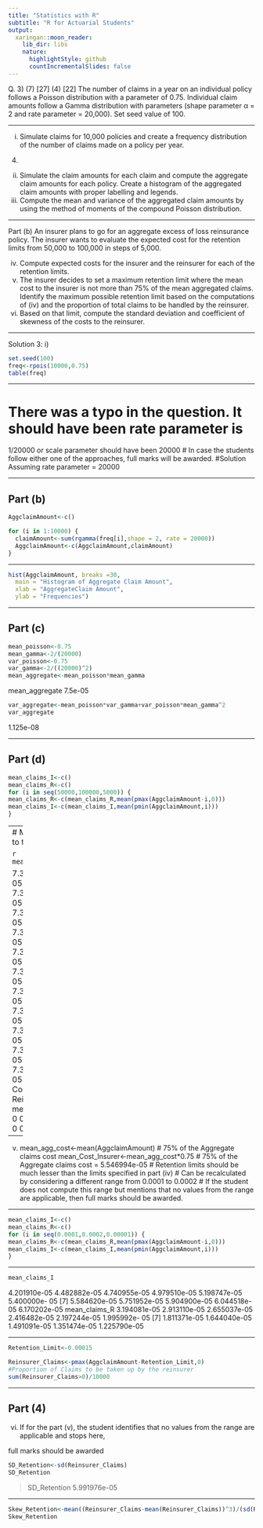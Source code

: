 ```yaml
---
title: "Statistics with R"
subtitle: "R for Actuarial Students"
output:
  xaringan::moon_reader:
    lib_dir: libs
    nature:
      highlightStyle: github
      countIncrementalSlides: false
---
```



Q. 3)
(7)
[27]
(4)
[22]
The number of claims in a year on an individual policy follows a Poisson distribution with
a parameter of 0.75. Individual claim amounts follow a Gamma distribution with parameters
(shape parameter α = 2 and rate parameter \lambda = 20,000). Set seed value of 100.


---

i)
Simulate claims for 10,000 policies and create a frequency distribution of the number
of claims made on a policy per year.
(4)

ii) Simulate the claim amounts for each claim and compute the aggregate claim amounts
for each policy. Create a histogram of the aggregated claim amounts with proper
labelling and legends.
iii) Compute the mean and variance of the aggregated claim amounts by using the method
of moments of the compound Poisson distribution. 


---

Part (b)
An insurer plans to go for an aggregate excess of loss reinsurance policy. The insurer wants
to evaluate the expected cost for the retention limits from 50,000 to 100,000 in steps of
5,000.

iv) Compute expected costs for the insurer and the reinsurer for each of the retention limits. 
v) The insurer decides to set a maximum retention limit where the mean cost to the insurer
is not more than 75% of the mean aggregated claims. Identify the maximum possible
retention limit based on the computations of (iv) and the proportion of total claims to
be handled by the reinsurer. 
vi) Based on that limit, compute the standard deviation and coefficient of skewness of the
costs to the reinsurer.

---


Solution 3:
i)

```r
set.seed(100)
freq<-rpois(10000,0.75)
table(freq)
```


---

# There was a typo in the question. It should have been rate parameter is
1/20000 or scale parameter should have been 20000
# In case the students follow either one of the approaches, full marks will be
awarded.
#Solution Assuming rate parameter = 20000

---

## Part (b)

```r
AggclaimAmount<-c()

for (i in 1:10000) {
  claimAmount<-sum(rgamma(freq[i],shape = 2, rate = 20000))
  AggclaimAmount<-c(AggclaimAmount,claimAmount)
}
```

---

```r
hist(AggclaimAmount, breaks =30, 
  main = "Histogram of Aggregate Claim Amount", 
  xlab = "AggregateClaim Amount", 
  ylab = "Frequencies")

```

---

## Part (c)

```r
mean_poisson<-0.75
mean_gamma<-2/(20000)
var_poisson<-0.75
var_gamma<-2/((20000)^2)
mean_aggregate<-mean_poisson*mean_gamma
```

mean_aggregate
 7.5e-05

```r
var_aggregate<-mean_poisson*var_gamma+var_poisson*mean_gamma^2
var_aggregate
```
 1.125e-08

---


## Part (d)

```r
mean_claims_I<-c()
mean_claims_R<-c()
for (i in seq(50000,100000,5000)) {
mean_claims_R<-c(mean_claims_R,mean(pmax(AggclaimAmount-i,0)))
mean_claims_I<-c(mean_claims_I,mean(pmin(AggclaimAmount,i)))
}
```

---
# Mean Costs to the Insurers

```r
mean_claims_I
```

 7.395992e-05 7.395992e-05 7.395992e-05 7.395992e-05 7.395992e-05 7.395992e-
05
[7] 7.395992e-05 7.395992e-05 7.395992e-05 7.395992e-05 7.395992e-05
# Mean Costs to the Reinsurer
mean_claims_R
 0 0 0 0 0 0 0 0 0 0 0


---

v)
mean_agg_cost<-mean(AggclaimAmount)
# 75% of the Aggregate claims cost
mean_Cost_Insurer<-mean_agg_cost*0.75
# 75% of the Aggregate claims cost = 5.546994e-05
# Retention limits should be much lesser than the limits specified in part (iv)
# Can be recalculated by considering a different range from 0.0001 to 0.0002
# If the student does not compute this range but mentions that no values from the range are applicable,
then full marks should be awarded.

---

```r
mean_claims_I<-c()
mean_claims_R<-c()
for (i in seq(0.0001,0.0002,0.00001)) {
mean_claims_R<-c(mean_claims_R,mean(pmax(AggclaimAmount-i,0)))
mean_claims_I<-c(mean_claims_I,mean(pmin(AggclaimAmount,i)))
}
```

---

```r
mean_claims_I
```
 4.201910e-05 4.482882e-05 4.740955e-05 4.979510e-05 5.198747e-05 5.400000e-
05
[7] 5.584620e-05 5.751952e-05 5.904900e-05 6.044518e-05 6.170202e-05
mean_claims_R
 3.194081e-05 2.913110e-05 2.655037e-05 2.416482e-05 2.197244e-05 1.995992e-
05
[7] 1.811371e-05 1.644040e-05 1.491091e-05 1.351474e-05 1.225790e-05


---

```r
Retention_Limit<-0.00015

Reinsurer_Claims<-pmax(AggclaimAmount-Retention_Limit,0)
#Proportion of Claims to be taken up by the reinsurer
sum(Reinsurer_Claims>0)/10000
```

---


## Part (4)
vi)
If for the part (v), the student identifies that no values from the range are applicable and stops here, 

full marks should be awarded

```r
SD_Retention<-sd(Reinsurer_Claims)
SD_Retention

```

> SD_Retention
 5.991976e-05

---
```r
Skew_Retention<-mean((Reinsurer_Claims-mean(Reinsurer_Claims))^3)/(sd(Reinsurer_Claims))^3
Skew_Retention
```

